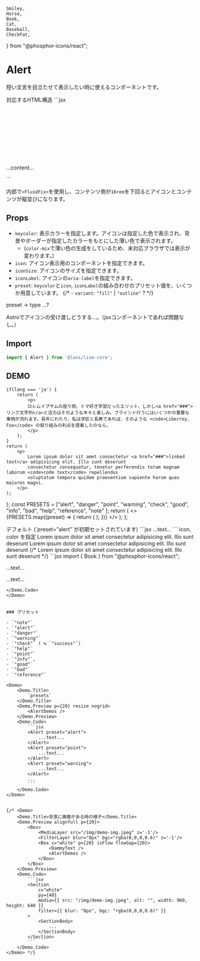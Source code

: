 	Smiley,
	Horse,
	Book,
	Cat,
	Baseball,
	CheckFat,
} from "@phosphor-icons/react";


# Alert

短い文言を目立たせて表示したい時に使えるコンポーネントです。


<Demo>
	<Demo.Title>対応するHTML構造</Demo.Title>
	<Demo.Code>
		```jsx
		<div class="c--alert l--fluidFix" data-fix="first">
			<div class="c--alert__icon l--center">
				<svg>...</svg>
			</div>
			<div class="c--alert__body is--flow -flowGap:s">
				<p>...content...</p>
			</div>
		</div>
		```
	</Demo.Code>
</Demo>

内部で`<FluidFix>`を使用し、コンテンツ側が`16rem`を下回るとアイコンとコンテンツが縦並びになります。


## Props

- `keycolor`: 表示カラーを指定します。アイコンは指定した色で表示され、背景やボーダーが指定したカラーをもとにした薄い色で表示されます。
	- (`color-mix`で薄い色の生成をしているため、未対応ブラウザでは表示が変わります。)
- `icon`: アイコン表示用のコンポーネントを指定できます。
- `iconSize`: アイコンのサイズを指定できます。
- `iconLabel`: アイコンの`aria-label`を指定できます。
- `preset`: `keycolor`と`icon`, `iconLabel`の組み合わせのプリセット値を、いくつか用意しています。
{/* - `variant`: `"fill"` | `"outline"` ? */}

preset → type ...?

<Alert preset="info">
Astroでアイコンの受け渡しどうする...。（jsxコンポーネントであれば問題なし。）
</Alert>


## Import

```js
import { Alert } from '@loos/lism-core';
```

## DEMO

	if(lang === 'ja') {
		return (
			<p>
			ロレムイプサムの座り雨、トマ好き学習だったエリット、しかし<a href="###">リンク文字列</a>と活力はそのような木々と楽しみ。ブラインド行うにはいくつかの重要な事柄が流れます。長年にわたり、私は学区と長寿であれば、そのような <code>Liberroy, Foo</code> の取り組みの利点を提案したのなら。
			</p>
		);
	}
	return (
		<p>
			Lorem ipsum dolor sit amet consectetur <a href="###">linked text</a> adipisicing elit. Illo sunt deserunt
			consectetur consequatur, tenetur perferendis totam magnam laborum <code>code text</code> repellendus
			voluptatum tempora quidem praesentium sapiente harum quas maiores magni.
		</p>
	);
};
	const PRESETS = ["alert", "danger", "point", "warning", "check", "good", "info", "bad", "help", "reference", "note" ];
	return (
		<> 
			{PRESETS.map((preset) => {
				return (
					<Alert key={preset} variant={variant} preset={preset}><DemoText lang="ja" /></Alert>
				);
			})}
		</>
	);
};

<Demo>
	<Demo.Title>
		デフォルト (`preset="alert"`が初期セットされています)
	</Demo.Title>
	<Demo.Preview p={20}>
		<Alert preset="info"><DemoText lang="ja" /></Alert>
	</Demo.Preview>
	<Demo.Code>
		```jsx
		<Alert preset="info">...text...</Alert>
		```
	</Demo.Code>
</Demo>


<Demo>
	<Demo.Title>
		icon, color を指定
	</Demo.Title>
	<Demo.Preview p={20}>
		<Alert icon={Book} keycolor="purple">
			Lorem ipsum dolor sit amet consectetur adipisicing elit. Illo sunt deserunt
		</Alert>
		<Alert icon="star" keycolor="pink" >
			Lorem ipsum dolor sit amet consectetur adipisicing elit. Illo sunt deserunt
		</Alert>
		{/* <Alert icon={CheckFat} keycolor="green">
			Lorem ipsum dolor sit amet consectetur adipisicing elit. Illo sunt deserunt
		</Alert> */}
	</Demo.Preview>
<Demo.Code>
```jsx
import { Book } from "@phosphor-icons/react";

<Alert icon={Book} color="accent">...text...</Alert>

<Alert icon="star" keycolor="pink" >...text...</Alert>
```
</Demo.Code>
</Demo>


### プリセット

- `"note"`
- `"alert"`
- `"danger"`
- `"warning"`
- `"check"` ( ≒ `"success"`)
- `"help"`
- `"point"`
- `"info"`,
- `"good"`
- `"bad"`
- `"reference"`

<Demo>
	<Demo.Title>
		`presets`
	</Demo.Title>
	<Demo.Preview p={20} resize nogrid>
		<AlertDemos />
	</Demo.Preview>
	<Demo.Code>
		```jsx
		<Alert preset="alert">
			...text...
		</Alert>
		<Alert preset="point">
			...text...
		</Alert>
		<Alert preset="warning">
			...text...
		</Alert>
		...
		```
	</Demo.Code>
</Demo>


{/* <Demo>
	<Demo.Title>背景に画像がある時の様子</Demo.Title>
	<Demo.Preview alignfull p={20}>
		<Box>
			<MediaLayer src="/img/demo-img.jpeg" z='-1'/>
			<FilterLayer blur="8px" bgc="rgba(0,0,0,0.6)" z='-1'/>
			<Box c="white" p={20} isFlow flowGap={20}>
				<DammyText />
				<AlertDemos />
			</Box>
		</Box>
	</Demo.Preview>
	<Demo.Code>
		```jsx
		<Section
			c="white"
			py={40}
			media={{ src: "/img/demo-img.jpeg", alt: "", width: 960, height: 640 }}
			filter={{ blur: "8px", bgc: "rgba(0,0,0,0.6)" }}
		>
			<SectionBody>
				...
			</SectionBody>
		</Section>
		```
	</Demo.Code>
</Demo> */}
